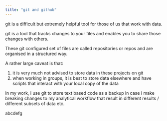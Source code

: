 ```yaml
---
title: "git and github"
---
```


git is a difficult but extremely helpful tool for those of us that work with data.

git is a tool that tracks changes to your files and enables you to share those changes with others. 

These git configured set of files are called repositories or repos and are organised in a structured way.

A rather large caveat is that:

1. it is very much not advised to store data in these projects on git
2. when working in groups, it is best to store data elsewhere and have scripts that interact with your local copy of the data

In my work, i use git to store text based code as a backup in case i make breaking changes to my analytical workflow that result in different results / different subsets of data etc. 

abcdefg